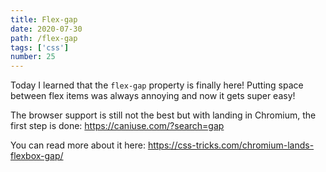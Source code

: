 ```yaml
---
title: Flex-gap
date: 2020-07-30
path: /flex-gap
tags: ['css']
number: 25
---
```


Today I learned that the `flex-gap` property is finally here! Putting space
between flex items was always annoying and now it gets super easy!

The browser support is still not the best but with landing in Chromium, the
first step is done: https://caniuse.com/?search=gap

You can read more about it here:
https://css-tricks.com/chromium-lands-flexbox-gap/
